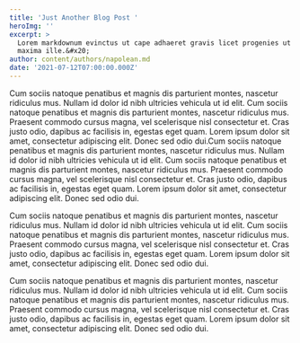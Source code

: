 ```yaml
---
title: 'Just Another Blog Post '
heroImg: ''
excerpt: >
  Lorem markdownum evinctus ut cape adhaeret gravis licet progenies ut haesit
  maxima ille.&#x20;
author: content/authors/napolean.md
date: '2021-07-12T07:00:00.000Z'
---
```


Cum sociis natoque penatibus et magnis dis parturient montes, nascetur ridiculus mus. Nullam id dolor id nibh ultricies vehicula ut id elit. Cum sociis natoque penatibus et magnis dis parturient montes, nascetur ridiculus mus.  Praesent commodo cursus magna, vel scelerisque nisl consectetur et. Cras justo odio, dapibus ac facilisis in, egestas eget quam. Lorem ipsum dolor sit amet, consectetur adipiscing elit. Donec sed odio dui.Cum sociis natoque penatibus et magnis dis parturient montes, nascetur ridiculus mus. Nullam id dolor id nibh ultricies vehicula ut id elit. Cum sociis natoque penatibus et magnis dis parturient montes, nascetur ridiculus mus. Praesent commodo cursus magna, vel scelerisque nisl consectetur et. Cras justo odio, dapibus ac facilisis in, egestas eget quam. Lorem ipsum dolor sit amet, consectetur adipiscing elit. Donec sed odio dui.

Cum sociis natoque penatibus et magnis dis parturient montes, nascetur ridiculus mus. Nullam id dolor id nibh ultricies vehicula ut id elit. Cum sociis natoque penatibus et magnis dis parturient montes, nascetur ridiculus mus. Praesent commodo cursus magna, vel scelerisque nisl consectetur et. Cras justo odio, dapibus ac facilisis in, egestas eget quam. Lorem ipsum dolor sit amet, consectetur adipiscing elit. Donec sed odio dui.

Cum sociis natoque penatibus et magnis dis parturient montes, nascetur ridiculus mus. Nullam id dolor id nibh ultricies vehicula ut id elit. Cum sociis natoque penatibus et magnis dis parturient montes, nascetur ridiculus mus. Praesent commodo cursus magna, vel scelerisque nisl consectetur et. Cras justo odio, dapibus ac facilisis in, egestas eget quam. Lorem ipsum dolor sit amet, consectetur adipiscing elit. Donec sed odio dui.
